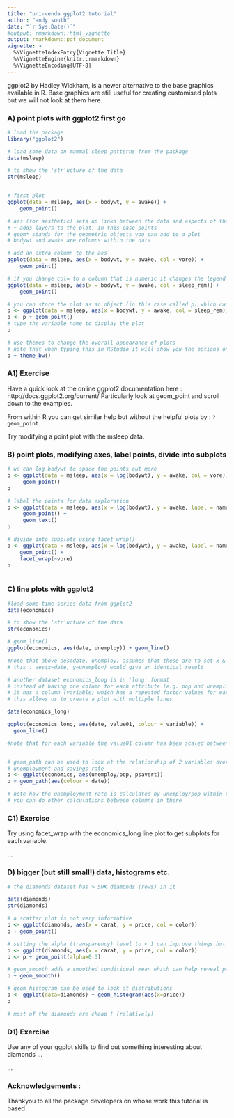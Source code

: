 ```yaml
---
title: "uni-venda ggplot2 tutorial"
author: "andy south"
date: "`r Sys.Date()`"
#output: rmarkdown::html_vignette
output: rmarkdown::pdf_document
vignette: >
  %\VignetteIndexEntry{Vignette Title}
  %\VignetteEngine{knitr::rmarkdown}
  %\VignetteEncoding{UTF-8}
---
```



ggplot2 by Hadley Wickham, is a newer alternative to the base graphics available in R. Base graphics are still useful for creating customised plots but we will not look at them here.


### A) point plots with ggplot2 first go

```r

# load the package
library("ggplot2")

# load some data on mammal sleep patterns from the package
data(msleep)

# to show the 'str'ucture of the data
str(msleep)


# first plot
ggplot(data = msleep, aes(x = bodywt, y = awake)) +
    geom_point()

# aes (for aesthetic) sets up links between the data and aspects of the plot
# + adds layers to the plot, in this case points
# geom* stands for the geometric objects you can add to a plot
# bodywt and awake are columns within the data

# add an extra column to the aes
ggplot(data = msleep, aes(x = bodywt, y = awake, col = vore)) +
    geom_point()

# if you change col= to a column that is numeric it changes the legend
ggplot(data = msleep, aes(x = bodywt, y = awake, col = sleep_rem)) +
    geom_point()

# you can store the plot as an object (in this case called p) which can make modifying it easier
p <- ggplot(data = msleep, aes(x = bodywt, y = awake, col = sleep_rem))
p <- p + geom_point()
# type the variable name to display the plot 
p

# use themes to change the overall appearance of plots
# note that when typing this in RStudio it will show you the options once you've typed th...
p + theme_bw()

```

### A1) Exercise
Have a quick look at the online ggplot2 documentation here : http://docs.ggplot2.org/current/ 
Particularly look at geom_point and scroll down to the examples.

From within R you can get similar help but without the helpful plots by :
`?geom_point`

Try modifying a point plot with the msleep data.



### B) point plots, modifying axes, label points, divide into subplots

```r

# we can log bodywt to space the points out more
p <- ggplot(data = msleep, aes(x = log(bodywt), y = awake, col = vore)) +
     geom_point()
p

# label the points for data exploration
p <- ggplot(data = msleep, aes(x = log(bodywt), y = awake, label = name)) +
     geom_point() + 
     geom_text()
p

# divide into subplots using facet_wrap()
p <- ggplot(data = msleep, aes(x = log(bodywt), y = awake, label = name)) +
    geom_point() + 
    facet_wrap(~vore)
p



``` 



### C) line plots with ggplot2
```r

#load some time-series data from ggplot2
data(economics)

# to show the 'str'ucture of the data
str(economics)

# geom_line()
ggplot(economics, aes(date, unemploy)) + geom_line()

#note that above aes(date, unemploy) assumes that these are to set x & y respectively
# this : aes(x=date, y=unemploy) would give an identical result

# another dataset economics_long is in 'long' format
# instead of having one column for each attribute (e.g. pop and unemploy)
# it has a column (variable) which has a repeated factor values for each date
# this allows us to create a plot with multiple lines 

data(economics_long)

ggplot(economics_long, aes(date, value01, colour = variable)) +
  geom_line()

#note that for each variable the value01 column has been scaled between 0 & 1 to fit on same scale


# geom_path can be used to look at the relationship of 2 variables over time
# unemployment and savings rate
p <- ggplot(economics, aes(unemploy/pop, psavert))
p + geom_path(aes(colour = date))

# note how the unemployment rate is calculated by unemploy/pop within the aes call
# you can do other calculations between columns in there 

```

### C1) Exercise

Try using facet\_wrap with the economics\_long line plot to get subplots for each variable.

...


### D) bigger (but still small!) data, histograms etc.
```r

# the diamonds dataset has > 50K diamonds (rows) in it

data(diamonds)
str(diamonds)

# a scatter plot is not very informative
p <- ggplot(diamonds, aes(x = carat, y = price, col = color))
p + geom_point()

# setting the alpha (transparency) level to < 1 can improve things but not much
p <- ggplot(diamonds, aes(x = carat, y = price, col = color))
p <- p + geom_point(alpha=0.3)

# geom_smooth adds a smoothed conditional mean which can help reveal patterns
p + geom_smooth()

# geom_histogram can be used to look at distributions 
p <- ggplot(data=diamonds) + geom_histogram(aes(x=price))
p

# most of the diamonds are cheap ! (relatively)

```

### D1) Exercise 
Use any of your ggplot skills to find out something interesting about diamonds ...

...





### Acknowledgements :
Thankyou to all the package developers on whose work this tutorial is based.


